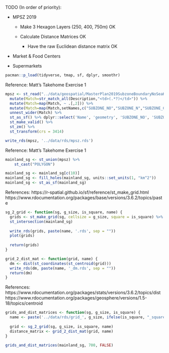 TODO (In order of priority):

-   MPSZ 2019

    -   Make 3 Hexagon Layers (250, 400, 750m) OK

    -   Calculate Distance Matrices OK

        -   Have the raw Euclidean distance matrix OK

-   Market & Food Centers

-   Supermarkets

```r
pacman::p_load(tidyverse, tmap, sf, dplyr, smoothr)
```

Reference: Matt's Takehome Exercise 1

```r
mpsz <- st_read("../data/geospatial/MasterPlan2019SubzoneBoundaryNoSeaKML.kml") %>% 
  mutate(Match=str_match_all(Description,"<td>(.*?)</td>")) %>% 
  mutate(Match=map(Match, ~ .[,2])) %>% 
  mutate(Match=map(Match,setNames,c("SUBZONE_NO","SUBZONE_N","SUBZONE_C", "CA_IND", "PLN_AREA_N", "PLN_AREA_C", "REGION_N", "REGION_C", "INC_CRC", "FMEL_UPD_D"))) %>% 
  unnest_wider(Match) %>%
  st_as_sf() %>% dplyr::select('Name', 'geometry', 'SUBZONE_NO', 'SUBZONE_N', 'PLN_AREA_N', 'PLN_AREA_C', 'REGION_N', 'REGION_C') %>% 
  st_make_valid() %>%
  st_zm() %>%
  st_transform(crs = 3414)
```

```r
write_rds(mpsz, '../data/rds/mpsz.rds')
```

Reference: Matt's Takehome Exercise 1

```r
mainland_sg <- st_union(mpsz) %>%
    st_cast("POLYGON")

mainland_sg <- mainland_sg[c(10)]
mainland_sg <- fill_holes(mainland_sg, units::set_units(1, "km^2"))
mainland_sg <- st_as_sf(mainland_sg)
```

References: https://r-spatial.github.io/sf/reference/st_make_grid.html https://www.rdocumentation.org/packages/base/versions/3.6.2/topics/paste

```r
sg_2_grid <- function(sg, g_size, is_square, name) {
  grids <- st_make_grid(sg, cellsize = g_size, square = is_square) %>%
  st_intersection(mainland_sg)
  
  write_rds(grids, paste(name, '.rds', sep = ""))
  plot(grids)
  
  return(grids)
}

grid_2_dist_mat <- function(grid, name) {
  dm <- dist(st_coordinates(st_centroid(grid)))
  write_rds(dm, paste(name, '_dm.rds', sep = ""))
  return(dm)
}
```

References: https://www.rdocumentation.org/packages/stats/versions/3.6.2/topics/dist https://www.rdocumentation.org/packages/geosphere/versions/1.5-18/topics/centroid

```r
grids_and_dist_matrices <- function(sg, g_size, is_square) {
  name <- paste('../data/rds/grid_', g_size, ifelse(is_square, "_square", "_hexagon"), sep = "")
  
  grid <- sg_2_grid(sg, g_size, is_square, name)
  distance_matrix <- grid_2_dist_mat(grid, name)
}
```

```r
grids_and_dist_matrices(mainland_sg, 700, FALSE)
```
